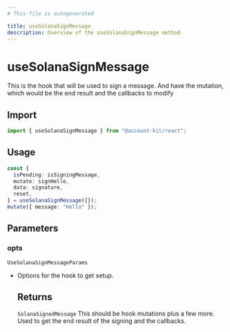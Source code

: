 ```yaml
---
# This file is autogenerated

title: useSolanaSignMessage
description: Overview of the useSolanaSignMessage method
---
```


# useSolanaSignMessage

This is the hook that will be used to sign a message. And have the mutation, which would
be the end result and the callbacks to modify

## Import

```ts
import { useSolanaSignMessage } from "@account-kit/react";
```

## Usage

```ts
const {
  isPending: isSigningMessage,
  mutate: signHello,
  data: signature,
  reset,
} = useSolanaSignMessage({});
mutate({ message: "Hello" });
```

## Parameters

### opts

`UseSolanaSignMessageParams`

- Options for the hook to get setup.

  ## Returns

  `SolanaSignedMessage`
  This should be hook mutations plus a few more. Used to get the end result of the signing and the callbacks.
